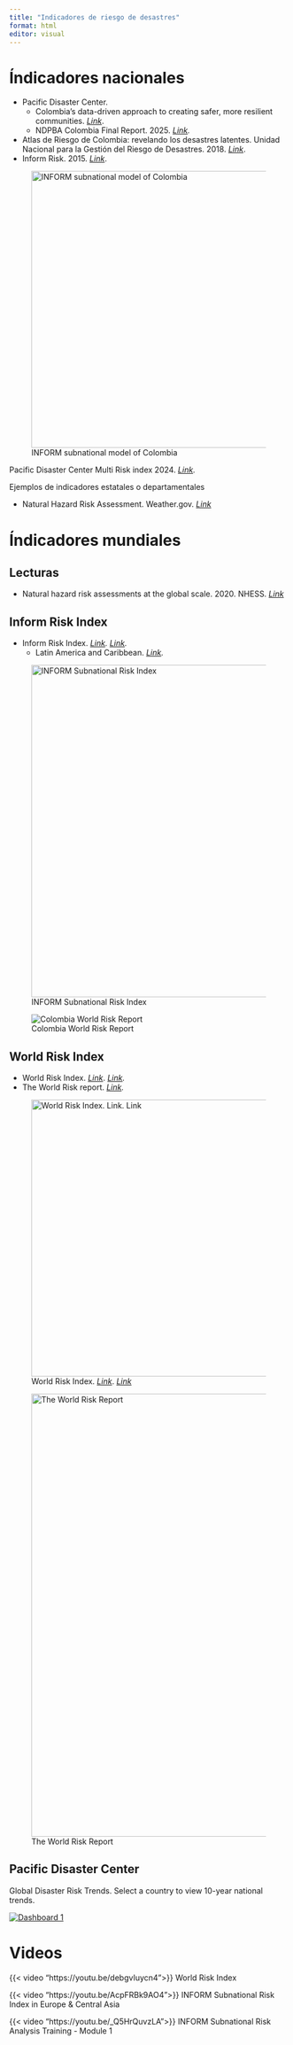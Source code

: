 ```yaml
---
title: "Indicadores de riesgo de desastres"
format: html
editor: visual
---
```


# Índicadores nacionales

-   Pacific Disaster Center.
    -   Colombia’s data-driven approach to creating safer, more resilient communities. [*Link*](https://www.pdc.org/colombias-data-driven-approach-to-safer-resilient-communities/).
    -   NDPBA Colombia Final Report. 2025. [*Link*](https://www.pdc.org/document/ndpba-colombia-final-report/)*.*
-   Atlas de Riesgo de Colombia: revelando los desastres latentes. Unidad Nacional para la Gestión del Riesgo de Desastres. 2018. [*Link*](https://repositorio.gestiondelriesgo.gov.co/handle/20.500.11762/27179).
-   Inform Risk. 2015. [*Link*](https://drmkc.jrc.ec.europa.eu/inform-index/INFORM-Subnational-Risk/Colombia).

![INFORM subnational model of Colombia](https://drmkc.jrc.ec.europa.eu/inform-index/portals/0/InfoRM/2016/INFORM%20Graphics%202016/INFORM%20Subnational%20Graphics/INFORM_Colombia_2015_v2_HAZARDS.png){width="500"}

Pacific Disaster Center Multi Risk index 2024. [*Link*](https://analytics.pdc.org/global-risk-index/)*.*

::: {#viz1751820145622 .tableauPlaceholder style="position: relative"}
`<noscript><a href='https://analytics.pdc.org/'`{=html} ![GRVA Dashboard Summary](https://public.tableau.com/static/images/DD/DDB5BHKWH/1_rss.png){alt="GRVA Dashboard Summary " style="border: none"} </a></noscript>

<object class="tableauViz" style="display:none;">

<param name='host_url' value='https%3A%2F%2Fpublic.tableau.com%2F' /> <param name='embed_code_version' value='3' /> <param name='path' value='shared/DDB5BHKWH' /> <param name='toolbar' value='yes' /> <param name='static_image' value='https://public.tableau.com/static/images/DD/DDB5BHKWH/1.png' /> <param name='animate_transition' value='yes' /> <param name='display_static_image' value='yes' /> <param name='display_spinner' value='yes' /> <param name='display_overlay' value='yes' /> <param name='display_count' value='yes' /> <param name='tabs' value='no' /> <param name='language' value='en-US' /> <param name='filter' value='publish=yes' />

</object>
:::

```{=html}
<script type='text/javascript'>
  var divElement = document.getElementById('viz1751820145622');
  var vizElement = divElement.getElementsByTagName('object')[0];
  if ( divElement.offsetWidth > 800 ) {
    vizElement.style.minWidth='1200px';
    vizElement.style.maxWidth='1920px';
    vizElement.style.width='100%';
    vizElement.style.minHeight='1627px';
    vizElement.style.maxHeight='2627px';
    vizElement.style.height=(divElement.offsetWidth*0.75)+'px';
  } else if ( divElement.offsetWidth > 500 ) {
    vizElement.style.width='100%';
    vizElement.style.height='1427px';
  } else {
    vizElement.style.width='100%';
    vizElement.style.height='2827px';
  }
  var scriptElement = document.createElement('script');
  scriptElement.src = 'https://public.tableau.com/javascripts/api/viz_v1.js';
  vizElement.parentNode.insertBefore(scriptElement, vizElement);
</script>
```

Ejemplos de indicadores estatales o departamentales

-   Natural Hazard Risk Assessment. Weather.gov. [*Link*](https://www.weather.gov/rlx/HazardRiskAssessment)

# Índicadores mundiales

## Lecturas

-   Natural hazard risk assessments at the global scale. 2020. NHESS. [*Link*](https://nhess.copernicus.org/articles/20/1069/2020/)

## Inform Risk Index

-   Inform Risk Index. [*Link*](https://drmkc.jrc.ec.europa.eu/inform-index)*. [Link](https://drmkc.jrc.ec.europa.eu/inform-index/INFORM-Risk/Country-Risk-Profile).*
    -   Latin America and Caribbean. [*Link*](https://drmkc.jrc.ec.europa.eu/inform-index/INFORM-Subnational-Risk/Latin-America-and-Caribbean/moduleId/1800/id/368/controller/Admin/action/Results)*.*

![INFORM Subnational Risk Index](https://drmkc.jrc.ec.europa.eu/inform-index/portals/0/InfoRM/2016/INFORM%20Graphics%202016/INFORM%20Subnational%20Graphics/Subnational%20Conceptual%20Framework%202016.png){width="600"}

![Colombia World Risk Report](images/Colombia-World-Risk-Report.png){fig-align="left"}

## World Risk Index

-   World Risk Index. [*Link*](https://data.humdata.org/dataset/worldriskindex?). [*Link*](https://www.ireus.uni-stuttgart.de/en/International/WorldRiskIndex/)*.*
-   The World Risk report. [*Link*](https://weltrisikobericht.de/worldriskreport/)*.*

![World Risk Index. [*Link*](https://data.humdata.org/dataset/worldriskindex?). [*Link*](https://www.ireus.uni-stuttgart.de/en/International/WorldRiskIndex/)](https://weltrisikobericht.de/wp-content/uploads/2024/09/WorldRiskIndex-2024.webp){width="500"}

![The World Risk Report](https://weltrisikobericht.de/wp-content/uploads/2024/09/The-Structure-of-the-WorldRiskIndex_big.webp){width="800"}

## Pacific Disaster Center

Global Disaster Risk Trends. Select a country to view 10-year national trends.

::: {#viz1751753004405 .tableauPlaceholder style="position: relative"}
<noscript><a href='#'> <img src="https://public.tableau.com/static/images/GT/GTFZDZ9YR/1_rss.png" alt="Dashboard 1 " style="border: none"/> </a></noscript>

<object class="tableauViz" style="display:none;">

<param name='host_url' value='https%3A%2F%2Fpublic.tableau.com%2F' /> <param name='embed_code_version' value='3' /> <param name='path' value='shared/GTFZDZ9YR' /> <param name='toolbar' value='yes' /> <param name='static_image' value='https://public.tableau.com/static/images/GT/GTFZDZ9YR/1.png' /> <param name='animate_transition' value='yes' /> <param name='display_static_image' value='yes' /> <param name='display_spinner' value='yes' /> <param name='display_overlay' value='yes' /> <param name='display_count' value='yes' /> <param name='language' value='es-ES' />

</object>
:::

```{=html}
<script type='text/javascript'>
  var divElement = document.getElementById('viz1751753004405');
  var vizElement = divElement.getElementsByTagName('object')[0];
  if ( divElement.offsetWidth > 800 ) {
    vizElement.style.minWidth='1200px';
    vizElement.style.maxWidth='1920px';
    vizElement.style.width='100%';
    vizElement.style.minHeight='1027px';
    vizElement.style.maxHeight='2627px';
    vizElement.style.height=(divElement.offsetWidth*0.75)+'px';
  } else if ( divElement.offsetWidth > 500 ) {
    vizElement.style.width='100%';
    vizElement.style.height='727px';
  } else {
    vizElement.style.width='100%';
    vizElement.style.height='727px';
  }
  var scriptElement = document.createElement('script');
  scriptElement.src = 'https://public.tableau.com/javascripts/api/viz_v1.js';
  vizElement.parentNode.insertBefore(scriptElement, vizElement);
</script>
```

# Videos

::: {layout-ncol="2"}
{{< video "https://youtu.be/debgvIuycn4">}} World Risk Index

{{< video "https://youtu.be/AcpFRBk9AO4">}} INFORM Subnational Risk Index in Europe & Central Asia

{{< video "https://youtu.be/_Q5HrQuvzLA">}} INFORM Subnational Risk Analysis Training - Module 1
:::

#